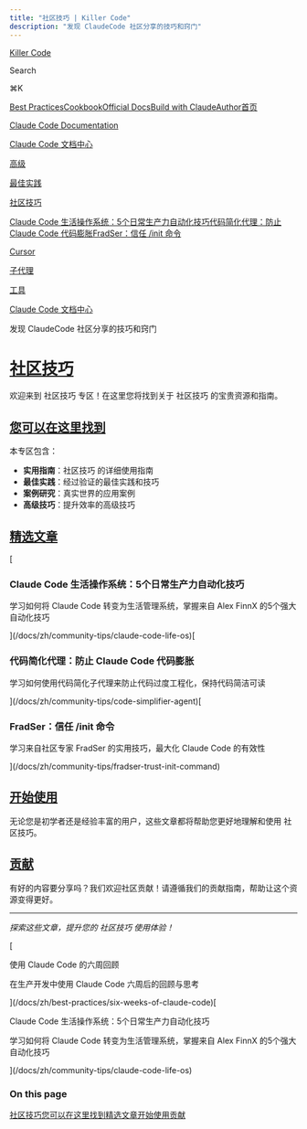 ```yaml
---
title: "社区技巧 | Killer Code"
description: "发现 ClaudeCode 社区分享的技巧和窍门"
---
```


[Killer Code](/)

Search

⌘K

[Best Practices](/docs)[Cookbook](https://github.com/foreveryh/claude-code-cookbook)[Official Docs](https://claude.ai/code)[Build with Claude](https://www.anthropic.com/learn/build-with-claude)[Author](https://x.com/Stephen4171127)[首页](/docs)

[Claude Code Documentation](/docs/en)

[Claude Code 文档中心](/docs/zh)

[高级](/docs/zh/advanced)

[最佳实践](/docs/zh/best-practices)

[社区技巧](/docs/zh/community-tips)

[Claude Code 生活操作系统：5个日常生产力自动化技巧](/docs/zh/community-tips/claude-code-life-os)[代码简化代理：防止 Claude Code 代码膨胀](/docs/zh/community-tips/code-simplifier-agent)[FradSer：信任 /init 命令](/docs/zh/community-tips/fradser-trust-init-command)

[Cursor](/docs/zh/cursor)

[子代理](/docs/zh/sub-agents)

[工具](/docs/zh/tools)

[Claude Code 文档中心](/docs/zh)

发现 ClaudeCode 社区分享的技巧和窍门

# [社区技巧](#社区技巧)

欢迎来到 社区技巧 专区！在这里您将找到关于 社区技巧 的宝贵资源和指南。

## [您可以在这里找到](#您可以在这里找到)

本专区包含：

*   **实用指南**：社区技巧 的详细使用指南
*   **最佳实践**：经过验证的最佳实践和技巧
*   **案例研究**：真实世界的应用案例
*   **高级技巧**：提升效率的高级技巧

## [精选文章](#精选文章)

[

### Claude Code 生活操作系统：5个日常生产力自动化技巧

学习如何将 Claude Code 转变为生活管理系统，掌握来自 Alex FinnX 的5个强大自动化技巧

](/docs/zh/community-tips/claude-code-life-os)[

### 代码简化代理：防止 Claude Code 代码膨胀

学习如何使用代码简化子代理来防止代码过度工程化，保持代码简洁可读

](/docs/zh/community-tips/code-simplifier-agent)[

### FradSer：信任 /init 命令

学习来自社区专家 FradSer 的实用技巧，最大化 Claude Code 的有效性

](/docs/zh/community-tips/fradser-trust-init-command)

## [开始使用](#开始使用)

无论您是初学者还是经验丰富的用户，这些文章都将帮助您更好地理解和使用 社区技巧。

## [贡献](#贡献)

有好的内容要分享吗？我们欢迎社区贡献！请遵循我们的贡献指南，帮助让这个资源变得更好。

* * *

_探索这些文章，提升您的 社区技巧 使用体验！_

[

使用 Claude Code 的六周回顾

在生产开发中使用 Claude Code 六周后的回顾与思考

](/docs/zh/best-practices/six-weeks-of-claude-code)[

Claude Code 生活操作系统：5个日常生产力自动化技巧

学习如何将 Claude Code 转变为生活管理系统，掌握来自 Alex FinnX 的5个强大自动化技巧

](/docs/zh/community-tips/claude-code-life-os)

### On this page

[社区技巧](#社区技巧)[您可以在这里找到](#您可以在这里找到)[精选文章](#精选文章)[开始使用](#开始使用)[贡献](#贡献)